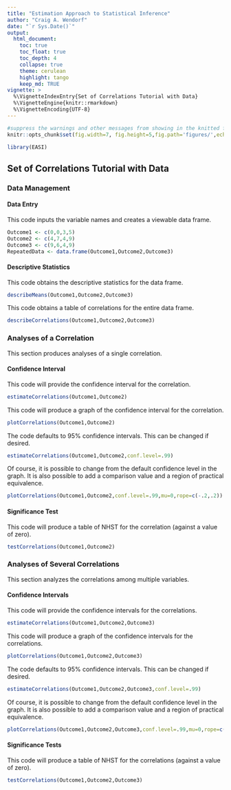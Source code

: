 ```yaml
---
title: "Estimation Approach to Statistical Inference"
author: "Craig A. Wendorf"
date: "`r Sys.Date()`"
output:
  html_document:
    toc: true
    toc_float: true
    toc_depth: 4
    collapse: true
    theme: cerulean
    highlight: tango
    keep_md: TRUE
vignette: >
  %\VignetteIndexEntry{Set of Correlations Tutorial with Data}
  %\VignetteEngine{knitr::rmarkdown}
  %\VignetteEncoding{UTF-8}
---
```


```r
#suppress the warnings and other messages from showing in the knitted file.
knitr::opts_chunk$set(fig.width=7, fig.height=5,fig.path='figures/',echo=TRUE,warning=FALSE,message=FALSE)
```

```r
library(EASI)
```

## Set of Correlations Tutorial with Data

### Data Management

#### Data Entry

This code inputs the variable names and creates a viewable data frame.
```r
Outcome1 <- c(0,0,3,5)
Outcome2 <- c(4,7,4,9)
Outcome3 <- c(9,6,4,9)
RepeatedData <- data.frame(Outcome1,Outcome2,Outcome3)
```

#### Descriptive Statistics

This code obtains the descriptive statistics for the data frame.
```r
describeMeans(Outcome1,Outcome2,Outcome3)
```

This code obtains a table of correlations for the entire data frame.
```r
describeCorrelations(Outcome1,Outcome2,Outcome3)
```

### Analyses of a Correlation

This section produces analyses of a single correlation.

#### Confidence Interval

This code will provide the confidence interval for the correlation.
```r
estimateCorrelations(Outcome1,Outcome2)
```

This code will produce a graph of the confidence interval for the correlation.
```r
plotCorrelations(Outcome1,Outcome2)
```

The code defaults to 95% confidence intervals. This can be changed if desired.
```r
estimateCorrelations(Outcome1,Outcome2,conf.level=.99)
```

Of course, it is possible to change from the default confidence level in the graph. It is also possible to add a comparison value and a region of practical equivalence.
```r
plotCorrelations(Outcome1,Outcome2,conf.level=.99,mu=0,rope=c(-.2,.2))
```

#### Significance Test

This code will produce a table of NHST for the correlation (against a value of zero).
```r
testCorrelations(Outcome1,Outcome2)
```

### Analyses of Several Correlations

This section analyzes the correlations among multiple variables.

#### Confidence Intervals

This code will provide the confidence intervals for the correlations.
```r
estimateCorrelations(Outcome1,Outcome2,Outcome3)
```

This code will produce a graph of the confidence intervals for the correlations.
```r
plotCorrelations(Outcome1,Outcome2,Outcome3)
```

The code defaults to 95% confidence intervals. This can be changed if desired.
```r
estimateCorrelations(Outcome1,Outcome2,Outcome3,conf.level=.99)
```

Of course, it is possible to change from the default confidence level in the graph. It is also possible to add a comparison value and a region of practical equivalence.
```r
plotCorrelations(Outcome1,Outcome2,Outcome3,conf.level=.99,mu=0,rope=c(-.2,.2))
```

#### Significance Tests

This code will produce a table of NHST for the correlations (against a value of zero).
```r
testCorrelations(Outcome1,Outcome2,Outcome3)
```
